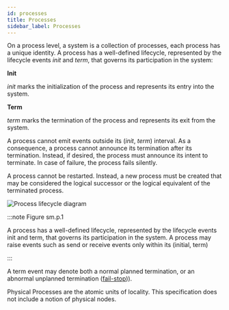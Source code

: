 ```yaml
---
id: processes
title: Processes
sidebar_label: Processes
---
```


On a process level, a system is a collection of processes, each process has a unique identity.
A process has a well-defined lifecycle, represented by the lifecycle events _init_ and _term_, that governs its participation in the system:

**Init**

_init_ marks the initialization of the process and represents its entry into the system.

**Term**

_term_ marks the termination of the process and represents its exit from the system.

A process cannot emit events outside its (_init_, _term_) interval.
As a consequence, a process cannot announce its termination after its termination.
Instead, if desired, the process must announce its intent to terminate.
In case of failure, the process fails silently.

A process cannot be restarted. Instead, a new process must be created that may be considered the logical successor or the logical equivalent of the terminated process.

![Process lifecycle diagram](/img/process-lifecycle.svg)

:::note Figure sm.p.1

A process has a well-defined lifecycle, represented by the lifecycle events init and term, that governs its participation in the system.
A process may raise events such as send or receive events only within its (initial, term)

:::

A term event may denote both a normal planned termination, or an abnormal unplanned termination ([fail-stop](/system-model/failure))).

Physical Processes are the atomic units of locality.
This specification does not include a notion of physical nodes.
